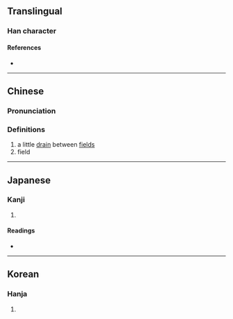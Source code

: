 {{character info/new}}
==Translingual==

===Han character===
{{Han char|rn=102|rad=田|as=04|sn=9|four=63034|canj=WIK|ids=⿰田犬}}

====References====
* {{Han ref|kx=0760.200|dkj=21777|dj=1170.130|hdz=42532.010|uh=754E|ud=30030|bh=ACCA|bd=44234}}

----

==Chinese==
{{zh-forms|alt=甽,𡿨}}

===Pronunciation===
{{zh-pron
|m=quǎn
|c=hyun2
|mc=y
|oc=y
|cat=n
}}

===Definitions===
{{zh-hanzi}}
# a little [[drain]] between [[field]]s
# field

----

==Japanese==

===Kanji===
{{ja-kanji|grade=|rs=田04}}

# {{defn|lang=ja|sort=田04}}

====Readings====
* {{ja-readings|on=[[けん]] (ken), [[てい]] (tei), [[きょう]] (kyō)|kun=[[みぞ]] (mizo)|nanori=}}

----

==Korean==

===Hanja===
{{ko-hanja|hangeul=견|eumhun=|rv=gyeon|mr=kyŏn|y=kyen}}

# {{defn|lang=ko|sort=田04}}